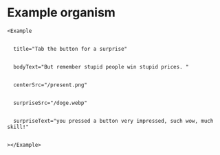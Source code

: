 




<Meta title="Organisms/Example" />



# Example organism



<Story name="Example organism">

  <StyledBackground>

    <Example

      title="Tab the button for a surprise"

      bodyText="But remember stupid people win stupid prices. "

      centerSrc="/present.png"

      surpriseSrc="/doge.webp"

      surpriseText="you pressed a button very impressed, such wow, much skill!"

    ></Example>

  </StyledBackground>

</Story>


